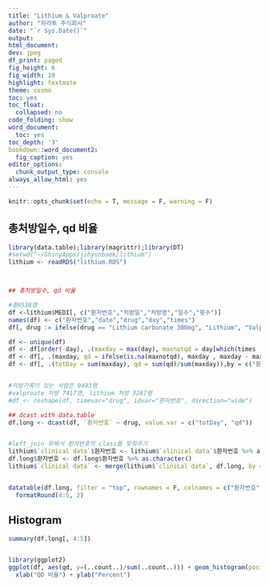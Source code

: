 ```yaml
---
title: "Lithium & Valproate"
author: "차라투 주식회사"
date: "`r Sys.Date()`"
output:
html_document: 
dev: jpeg
df_print: paged
fig_height: 6
fig_width: 10
highlight: textmate
theme: cosmo
toc: yes
toc_float:
  collapsed: no
code_folding: show
word_document:
  toc: yes
toc_depth: '3'
bookdown::word_document2:
  fig_caption: yes
editor_options:
  chunk_output_type: console
always_allow_html: yes
---
```

  
<style>
p {line-height: 2.5em;}
pre, code {white-space:pre !important; overflow-x:scroll !important}
</style>
  
```r
knitr::opts_chunk$set(echo = T, message = F, warning = F)
```


## 총처방일수, qd 비율

```r
library(data.table);library(magrittr);library(DT)
#setwd("~/ShinyApps/jihyunbaek/lithium")
lithium <- readRDS("lithium.RDS")



## 총처방일수, qd 비율

#총9538명
df <-lithium$MEDI[, c("환자번호","처방일","처방명","일수","횟수")] 
names(df) <- c("환자번호","date","drug","day","times")
df[, drug := ifelse(drug == "Lithium carbonate 300mg", "Lithium", "Valproate")]

df <- unique(df)
df <- df[order(-day), .(maxday = max(day), maxnotqd = day[which(times != 1)[1]]), by=c("환자번호","date","drug")]
df <- df[, .(maxday, qd = ifelse(is.na(maxnotqd), maxday , maxday - maxnotqd)), by=c("환자번호","date","drug")]
df <- df[, .(totDay = sum(maxday), qd = sum(qd)/sum(maxday)),by = c("환자번호", "drug")]


#처방기록이 있는 사람은 9493명
#valproate 처방 7417명, lithium 처방 3287명
#df <- reshape(df, timevar="drug", idvar="환자번호", direction="wide")

## dcast with data.table
df.long <- dcast(df, `환자번호` ~ drug, value.var = c("totDay", "qd"))


#left_join 위해서 환자번호의 class를 맞춰주기
lithium$`clinical data`$환자번호 <- lithium$`clinical data`$환자번호 %>% as.numeric() %>% as.character()
df.long$환자번호 <- df.long$환자번호 %>% as.character()
lithium$`clinical data` <- merge(lithium$`clinical data`, df.long, by = "환자번호")


datatable(df.long, filter = "top", rownames = F, colnames = c("환자번호", "리튬 총복용일수", "Valproate 총복용일수", "리튬 QD 비율", "Valproate QD 비율")) %>% 
  formatRound(4:5, 2)

```

## Histogram

```r
summary(df.long[, 4:5])


library(ggplot2)
ggplot(df, aes(qd, y=(..count..)/sum(..count..))) + geom_histogram(position="identity", alpha=0.4) + scale_y_continuous(labels = scales::percent) + facet_wrap(~  drug) +
  xlab("QD 비율") + ylab("Percent")

```
